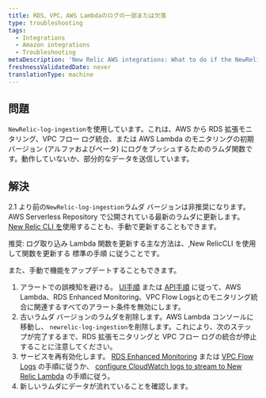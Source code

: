 ```yaml
---
title: RDS、VPC、AWS Lambdaのログの一部または欠落
type: troubleshooting
tags:
  - Integrations
  - Amazon integrations
  - Troubleshooting
metaDescription: 'New Relic AWS integrations: What to do if the NewRelic-log-ingestion lambda function for pushing logs is not working or only sends partial data.'
freshnessValidatedDate: never
translationType: machine
---
```


## 問題

`NewRelic-log-ingestion`を使用しています。これは、AWS から RDS 拡張モニタリング、VPC フロー ログ統合、または AWS Lambda のモニタリングの初期バージョン (アルファおよびベータ) にログをプッシュするためのラムダ関数です。動作していないか、部分的なデータを送信しています。

## 解決

2.1 より前の`NewRelic-log-ingestion`ラムダ バージョンは非推奨になります。AWS Serverless Repository で公開されている最新のラムダに更新します。[New Relic CLI を](https://developer.newrelic.com/build-tools/new-relic-one-applications/cli)使用することも、手動で更新することもできます。

推奨: ログ取り込み Lambda 関数を更新する主な方法は、[ ](/docs/serverless-function-monitoring/aws-lambda-monitoring/get-started/update-lambda-monitoring)New RelicCLI を使用して関数を更新する 標準の手順 に従うことです。

また、手動で機能をアップデートすることもできます。

1. アラートでの誤検知を避ける。 [UI手順](/docs/alerts/new-relic-alerts/configuring-alert-policies/update-or-disable-policies-conditions#condition-on-off) または [API手順](/alerts/rest-api-alerts/new-relic-alerts-rest-api/disable-enable-alerts-conditions-using-api) に従って、AWS Lambda、RDS Enhanced Monitoring、VPC Flow Logsとのモニタリング統合に関連するすべてのアラート条件を無効にします。
2. 古いラムダ バージョンのラムダを削除します。AWS Lambda コンソールに移動し、 `newrelic-log-ingestion`を削除します。これにより、次のステップが完了するまで、RDS 拡張モニタリングと VPC フロー ログの統合が停止することに注意してください。
3. サービスを再有効化します。 [RDS Enhanced Monitoring](/docs/integrations/amazon-integrations/aws-integrations-list/aws-rds-enhanced-monitoring-integration#activate) または [VPC Flow Logs](/docs/integrations/amazon-integrations/aws-integrations-list/aws-vpc-flow-logs-monitoring-integration#enable) の手順に従うか、 [configure CloudWatch logs to stream to New Relic Lambda](/docs/serverless-function-monitoring/aws-lambda-monitoring/get-started/enable-new-relic-monitoring-aws-lambda#stream-logs) の手順に従う。
4. 新しいラムダにデータが流れていることを確認します。